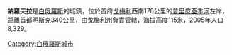 '''納羅夫拉'''是[[白俄羅斯|白俄羅斯]]的城鎮，位於首府[[戈梅利|戈梅利]]西南178公里的[[普里皮亞季河|普里皮亞季河]]左岸，距離首都[[明斯克|明斯克]]340公里，由[[戈梅利州|戈梅利州]]負責管轄，海拔高度115米，2005年人口8,329。

{{Gomel Region}}

[[Category:白俄羅斯城市|Category:白俄羅斯城市]]

{{Belarus-geo-stub}}